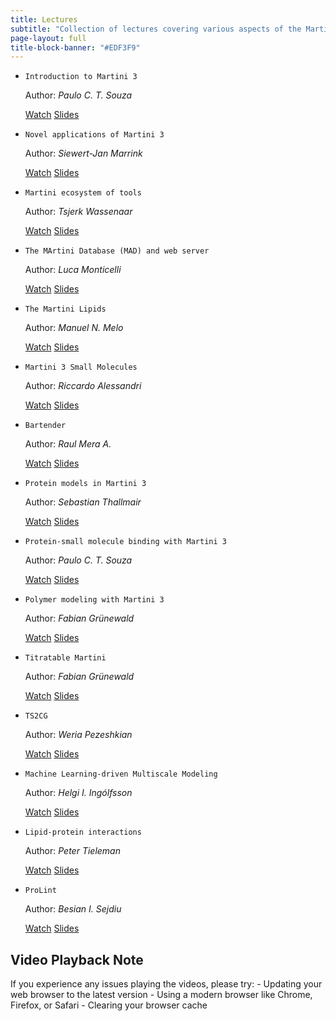 ```yaml
---
title: Lectures
subtitle: "Collection of lectures covering various aspects of the Martini force field and its applications"
page-layout: full
title-block-banner: "#EDF3F9"
---
```


::: lecture-grid
-   ::: lecture-item
    `Introduction to Martini 3`
    
    Author: *Paulo C. T. Souza*

    ::: lecture-buttons
    [Watch](https://d3ebrx6qufncts.cloudfront.net/0_Tutorials/Lectures/videos/PCTS-Martini3.mp4){.btn .btn-primary .btn-rounded}
    [Slides](https://cgmartini-library.s3.ca-central-1.amazonaws.com/0_Tutorials/Lectures/pdfs/Introduction_to_Martini3.pdf){.btn .btn-secondary .btn-rounded}
    :::
    :::

-   ::: lecture-item
    `Novel applications of Martini 3` 
    
    Author: *Siewert-Jan Marrink*

    ::: lecture-buttons
    [Watch](https://d3ebrx6qufncts.cloudfront.net/0_Tutorials/Lectures/videos/SJ-martini_applications.mp4){.btn .btn-primary .btn-rounded}
    [Slides](https://cgmartini-library.s3.ca-central-1.amazonaws.com/0_Tutorials/Lectures/pdfs/SJ-martini3-applications.pdf){.btn .btn-secondary .btn-rounded}
    :::
    :::

-   ::: lecture-item
    `Martini ecosystem of tools` 
    
    Author: *Tsjerk Wassenaar*

    ::: lecture-buttons
    [Watch](https://d3ebrx6qufncts.cloudfront.net/0_Tutorials/Lectures/videos/2021-08-Martini-Tools.mp4){.btn .btn-primary .btn-rounded}
    [Slides](https://cgmartini-library.s3.ca-central-1.amazonaws.com/0_Tutorials/Lectures/pdfs/Martini-Tools.pdf){.btn .btn-secondary .btn-rounded}
    :::
    :::

-   ::: lecture-item
    `The MArtini Database (MAD) and web server` 
    
    Author: *Luca Monticelli*

    ::: lecture-buttons
    [Watch](https://d3ebrx6qufncts.cloudfront.net/0_Tutorials/Lectures/videos/Martini_workshop_2021_MAD.mp4){.btn .btn-primary .btn-rounded}
    [Slides](https://cgmartini-library.s3.ca-central-1.amazonaws.com/0_Tutorials/Lectures/pdfs/MAD_server.pdf){.btn .btn-secondary .btn-rounded}
    :::
    :::

-   ::: lecture-item
    `The Martini Lipids` 
    
    Author: *Manuel N. Melo*

    ::: lecture-buttons
    [Watch](https://d3ebrx6qufncts.cloudfront.net/0_Tutorials/Lectures/videos/MN_Melo_Martini_lipids.mp4){.btn .btn-primary .btn-rounded}
    [Slides](https://cgmartini-library.s3.ca-central-1.amazonaws.com/0_Tutorials/Lectures/pdfs/MN_Melo_Martini_lipids.pdf){.btn .btn-secondary .btn-rounded}
    :::
    :::

-   ::: lecture-item
    `Martini 3 Small Molecules` 
    
    Author: *Riccardo Alessandri*

    ::: lecture-buttons
    [Watch](https://d3ebrx6qufncts.cloudfront.net/0_Tutorials/Lectures/videos/2021-09-02_MartiniWorkshop2021_Small_molecules.mp4){.btn .btn-primary .btn-rounded}
    [Slides](https://cgmartini-library.s3.ca-central-1.amazonaws.com/0_Tutorials/Lectures/pdfs/2021-09-02_MartiniWorkshop2021_Small_molecules-vFINAL.pdf){.btn .btn-secondary .btn-rounded}
    :::
    :::

-   ::: lecture-item
    `Bartender` 
    
    Author: *Raul Mera A.*

    ::: lecture-buttons
    [Watch](https://d3ebrx6qufncts.cloudfront.net/0_Tutorials/Lectures/videos/Bartender_Raul.mp4){.btn .btn-primary .btn-rounded}
    [Slides](https://cgmartini-library.s3.ca-central-1.amazonaws.com/0_Tutorials/Lectures/pdfs/Bartender_RMera.pdf){.btn .btn-secondary .btn-rounded}
    :::
    :::

-   ::: lecture-item
    `Protein models in Martini 3` 
    
    Author: *Sebastian Thallmair*

    ::: lecture-buttons
    [Watch](https://d3ebrx6qufncts.cloudfront.net/0_Tutorials/Lectures/videos/GoModels_Sebastian.mp4){.btn .btn-primary .btn-rounded}
    [Slides](https://cgmartini-library.s3.ca-central-1.amazonaws.com/0_Tutorials/Lectures/pdfs/M3workshop-01.pdf){.btn .btn-secondary .btn-rounded}
    :::
    :::

-   ::: lecture-item
    `Protein-small molecule binding with Martini 3` 
    
    Author: *Paulo C. T. Souza*

    ::: lecture-buttons
    [Watch](https://d3ebrx6qufncts.cloudfront.net/0_Tutorials/Lectures/videos/Protein_Small_molecule_Binding.mp4){.btn .btn-primary .btn-rounded}
    [Slides](https://cgmartini-library.s3.ca-central-1.amazonaws.com/0_Tutorials/Lectures/pdfs/Protein_Small_molecule_Binding.pdf){.btn .btn-secondary .btn-rounded}
    :::
    :::

-   ::: lecture-item
    `Polymer modeling with Martini 3` 
    
    Author: *Fabian Grünewald*

    ::: lecture-buttons
    [Watch](https://d3ebrx6qufncts.cloudfront.net/0_Tutorials/Lectures/videos/Polyply_Fabian.mp4){.btn .btn-primary .btn-rounded}
    [Slides](https://cgmartini-library.s3.ca-central-1.amazonaws.com/0_Tutorials/Lectures/pdfs/PolyplyWorkshop2021.pdf){.btn .btn-secondary .btn-rounded}
    :::
    :::

-   ::: lecture-item
    `Titratable Martini` 
    
    Author: *Fabian Grünewald*

    ::: lecture-buttons
    [Watch](https://d3ebrx6qufncts.cloudfront.net/0_Tutorials/Lectures/videos/TitratableMartini.mp4){.btn .btn-primary .btn-rounded}
    [Slides](https://cgmartini-library.s3.ca-central-1.amazonaws.com/0_Tutorials/Lectures/pdfs/TitratableMartiniWorkshop2021.pdf){.btn .btn-secondary .btn-rounded}
    :::
    :::

-   ::: lecture-item
    `TS2CG` 
    
    Author: *Weria Pezeshkian*

    ::: lecture-buttons
    [Watch](https://d3ebrx6qufncts.cloudfront.net/0_Tutorials/Lectures/videos/TS2CG_Weria.mp4){.btn .btn-primary .btn-rounded}
    [Slides](https://cgmartini-library.s3.ca-central-1.amazonaws.com/0_Tutorials/Lectures/pdfs/weria_TS2CG.pdf){.btn .btn-secondary .btn-rounded}
    :::
    :::

-   ::: lecture-item
    `Machine Learning-driven Multiscale Modeling` 
    
    Author: *Helgi I. Ingólfsson*

    ::: lecture-buttons
    [Watch](https://d3ebrx6qufncts.cloudfront.net/0_Tutorials/Lectures/videos/helgi_MuMMI.mp4){.btn .btn-primary .btn-rounded}
    [Slides](https://cgmartini-library.s3.ca-central-1.amazonaws.com/0_Tutorials/Lectures/pdfs/Martini+workshop+-+MuMMI+-+Ingolfsson.pdf){.btn .btn-secondary .btn-rounded}
    :::
    :::

-   ::: lecture-item
    `Lipid-protein interactions` 
    
    Author: *Peter Tieleman*

    ::: lecture-buttons
    [Watch](https://d3ebrx6qufncts.cloudfront.net/0_Tutorials/Lectures/videos/peter.mp4){.btn .btn-primary .btn-rounded}
    [Slides](https://cgmartini-library.s3.ca-central-1.amazonaws.com/0_Tutorials/Lectures/pdfs/Martini-tieleman.pdf){.btn .btn-secondary .btn-rounded}
    :::
    :::

-   ::: lecture-item
    `ProLint` 
    
    Author: *Besian I. Sejdiu*

    ::: lecture-buttons
    [Watch](https://d3ebrx6qufncts.cloudfront.net/0_Tutorials/Lectures/videos/besian.mp4){.btn .btn-primary .btn-rounded}
    [Slides](https://cgmartini-library.s3.ca-central-1.amazonaws.com/0_Tutorials/Lectures/pdfs/Sejdiu_MartiniWorkshop.pptx.pdf){.btn .btn-secondary .btn-rounded}
    :::
    :::
:::

::: callout-warning
## Video Playback Note

If you experience any issues playing the videos, please try: - Updating your web browser to the latest version - Using a modern browser like Chrome, Firefox, or Safari - Clearing your browser cache
:::